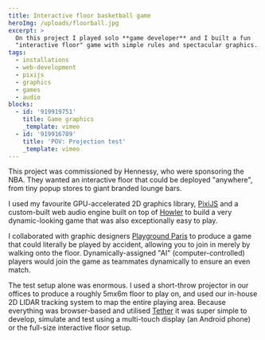 ```yaml
---
title: Interactive floor basketball game
heroImg: /uploads/floorball.jpg
excerpt: >
  On this project I played solo **game developer** and I built a fun
  "interactive floor" game with simple rules and spectacular graphics.
tags:
  - installations
  - web-development
  - pixijs
  - graphics
  - games
  - audio
blocks:
  - id: '919919751'
    title: Game graphics
    _template: vimeo
  - id: '919916789'
    title: 'POV: Projection test'
    _template: vimeo
---
```


This project was commissioned by Hennessy, who were sponsoring the NBA. They wanted an interactive floor that could be deployed "anywhere", from tiny popup stores to giant branded lounge bars.

I used my favourite GPU-accelerated 2D graphics library, [PixiJS](https://pixijs.com/) and a custom-built web audio engine built on top of [Howler](https://howlerjs.com/) to build a very dynamic-looking game that was also exceptionally easy to play.

I collaborated with graphic designers [Playground Paris](https://playgroundparis.com/) to produce a game that could literally be played by accident, allowing you to join in merely by walking onto the floor. Dynamically-assigned "AI" (computer-controlled) players would join the game as teammates dynamically to ensure an even match.

The test setup alone was enormous. I used a short-throw projector in our offices to produce a roughly 5mx6m floor to play on, and used our in-house 2D LIDAR tracking system to map the entire playing area. Because everything was browser-based and utilised [Tether](https://github.com/RandomStudio/tether) it was super simple to develop, simulate and test using a multi-touch display (an Android phone) or the full-size interactive floor setup.

